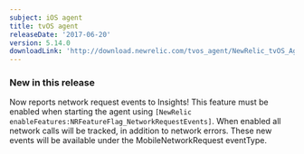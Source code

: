```yaml
---
subject: iOS agent
title: tvOS agent
releaseDate: '2017-06-20'
version: 5.14.0
downloadLink: 'http://download.newrelic.com/tvos_agent/NewRelic_tvOS_Agent_5.14.0.zip'
---
```


### New in this release

Now reports network request events to Insights! This feature must be enabled when starting the agent using `[NewRelic enableFeatures:NRFeatureFlag_NetworkRequestEvents]`. When enabled all network calls will be tracked, in addition to network errors. These new events will be available under the MobileNetworkRequest eventType.
